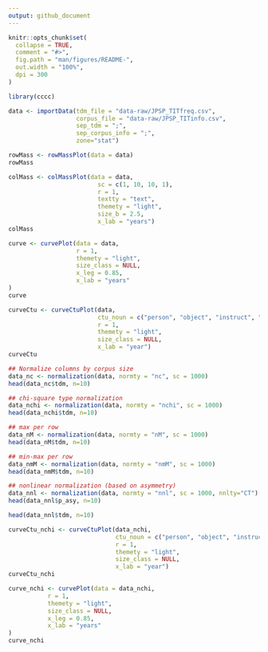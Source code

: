 ```yaml
---
output: github_document
---
```


<!-- README.md is generated from README.Rmd. Please edit that file -->

```r
knitr::opts_chunk$set(
  collapse = TRUE,
  comment = "#>",
  fig.path = "man/figures/README-",
  out.width = "100%",
  dpi = 300
)
```

```r
library(cccc)
```

```r
data <- importData(tdm_file = "data-raw/JPSP_TITfreq.csv",
                   corpus_file = "data-raw/JPSP_TITinfo.csv",
                   sep_tdm = ";",
                   sep_corpus_info = ";",
                   zone="stat")
```

```r
rowMass <- rowMassPlot(data = data)
rowMass
```

```r
colMass <- colMassPlot(data = data,
                         sc = c(1, 10, 10, 1),
                         r = 1,
                         textty = "text",
                         themety = "light",
                         size_b = 2.5,
                         x_lab = "years")
colMass
```

```r
curve <- curvePlot(data = data,
                   r = 1,
                   themety = "light",
                   size_class = NULL,
                   x_leg = 0.85,
                   x_lab = "years"
)
curve
```


```r
curveCtu <- curveCtuPlot(data,
                         ctu_noun = c("person", "object", "instruct", "incident"),
                         r = 1,
                         themety = "light",
                         size_class = NULL,
                         x_lab = "year")
curveCtu
```

```r
## Normalize columns by corpus size
data_nc <- normalization(data, normty = "nc", sc = 1000)
head(data_nc$tdm, n=10)
```

```r
## chi-square type normalization
data_nchi <- normalization(data, normty = "nchi", sc = 1000)
head(data_nchi$tdm, n=10)
```

```r
## max per row
data_nM <- normalization(data, normty = "nM", sc = 1000)
head(data_nM$tdm, n=10)
```

```r
## min-max per row
data_nmM <- normalization(data, normty = "nmM", sc = 1000)
head(data_nmM$tdm, n=10)
```

```r
## nonlinear normalization (based on asymmetry)
data_nnl <- normalization(data, normty = "nnl", sc = 1000, nnlty="CT")
head(data_nnl$p_asy, n=10)

head(data_nnl$tdm, n=10)
```

```r
curveCtu_nchi <- curveCtuPlot(data_nchi,
                              ctu_noun = c("person", "object", "instruct", "incident"),
                              r = 1,
                              themety = "light",
                              size_class = NULL,
                              x_lab = "year")
curveCtu_nchi
```

```r
curve_nchi <- curvePlot(data = data_nchi,
           r = 1,
           themety = "light",
           size_class = NULL,
           x_leg = 0.85,
           x_lab = "years"
)
curve_nchi
```
